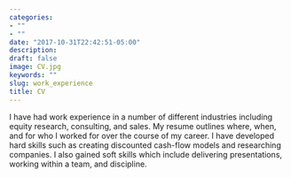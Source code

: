 ```yaml
---
categories:
- ""
- ""
date: "2017-10-31T22:42:51-05:00"
description: 
draft: false
image: CV.jpg
keywords: ""
slug: work_experience
title: CV
---
```


I have had work experience in a number of different industries including equity research, consulting, and sales. My resume outlines where, when, and for who I worked for over the course of my career. I have developed hard skills such as creating discounted cash-flow models and researching companies. I also gained soft skills which include delivering presentations, working within a team, and discipline.
